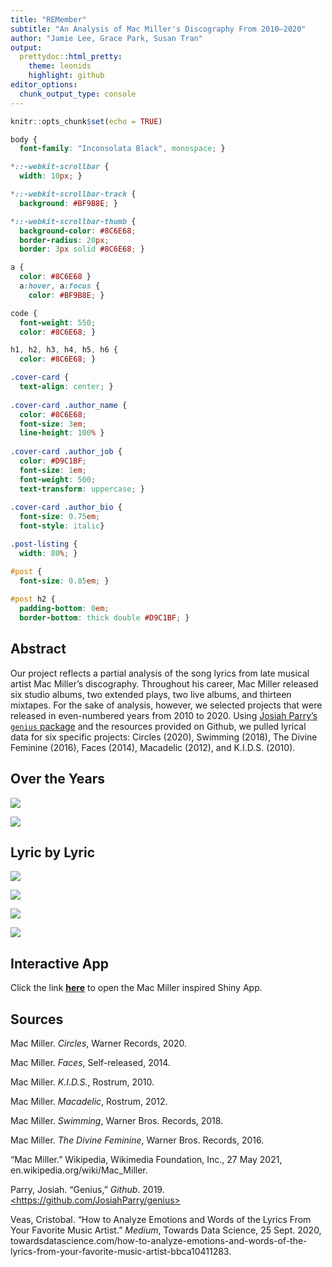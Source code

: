 ```yaml
---
title: "REMember"
subtitle: "An Analysis of Mac Miller's Discography From 2010–2020"
author: "Jamie Lee, Grace Park, Susan Tran"
output: 
  prettydoc::html_pretty:
    theme: leonids
    highlight: github
editor_options: 
  chunk_output_type: console
---
```


```r
knitr::opts_chunk$set(echo = TRUE)
```

```css
body {
  font-family: "Inconsolata Black", monospace; }

*::-webkit-scrollbar {
  width: 10px; }

*::-webkit-scrollbar-track {
  background: #BF9B8E; }

*::-webkit-scrollbar-thumb {
  background-color: #8C6E68;
  border-radius: 20px;
  border: 3px solid #8C6E68; }

a {
  color: #8C6E68 }
  a:hover, a:focus {
    color: #BF9B8E; }

code {
  font-weight: 550;
  color: #8C6E68; }

h1, h2, h3, h4, h5, h6 {
  color: #8C6E68; }

.cover-card {
  text-align: center; }
  
.cover-card .author_name {
  color: #8C6E68;
  font-size: 3em;
  line-height: 100% }
    
.cover-card .author_job {
  color: #D9C1BF;
  font-size: 1em;
  font-weight: 500;
  text-transform: uppercase; }
    
.cover-card .author_bio {
  font-size: 0.75em;
  font-style: italic}

.post-listing {
  width: 80%; }

#post {
  font-size: 0.85em; }
  
#post h2 {
  padding-bottom: 0em;
  border-bottom: thick double #D9C1BF; }
```

## Abstract

Our project reflects a partial analysis of the song lyrics from late musical artist Mac Miller's discography. Throughout his career, Mac Miller released six studio albums, two extended plays, two live albums, and thirteen mixtapes. For the sake of analysis, however, we selected projects that were released in even-numbered years from 2010 to 2020. Using [Josiah Parry's `genius` package](https://github.com/JosiahParry/genius) and the resources provided on Github, we pulled lyrical data for six specific projects: Circles (2020), Swimming (2018), The Divine Feminine (2016), Faces (2014), Macadelic (2012), and K.I.D.S. (2010).

## Over the Years

![](plots/songs_per_album.png)

![](plots/animation.gif)

## Lyric by Lyric

![](plots/most_common_words.png)

![](plots/love_common_words.png)

![](plots/sad_common_words.png)

![](plots/faces_album.png)

## Interactive App

Click the link [[**here**]{.ul}](https://susantran.shinyapps.io/macmiller/) to open the Mac Miller inspired Shiny App.

## Sources

Mac Miller. *Circles*, Warner Records, 2020.

Mac Miller. *Faces*, Self-released, 2014.

Mac Miller. *K.I.D.S.*, Rostrum, 2010.

Mac Miller. *Macadelic*, Rostrum, 2012.

Mac Miller. *Swimming*, Warner Bros. Records, 2018.

Mac Miller. *The Divine Feminine*, Warner Bros. Records, 2016.

"Mac Miller." Wikipedia, Wikimedia Foundation, Inc., 27 May 2021, en.wikipedia.org/wiki/Mac_Miller.

Parry, Josiah. "Genius," *Github*. 2019. [\<https://github.com/JosiahParry/genius\>](https://github.com/JosiahParry/genius){.uri}

Veas, Cristobal. "How to Analyze Emotions and Words of the Lyrics From Your Favorite Music Artist." *Medium*, Towards Data Science, 25 Sept. 2020, towardsdatascience.com/how-to-analyze-emotions-and-words-of-the-lyrics-from-your-favorite-music-artist-bbca10411283.
